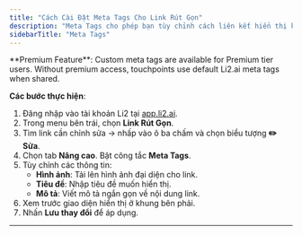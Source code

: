 ```yaml
---
title: "Cách Cài Đặt Meta Tags Cho Link Rút Gọn"
description: "Meta Tags cho phép bạn tùy chỉnh cách liên kết hiển thị khi chia sẻ trên mạng xã hội hoặc các nền tảng khác."
sidebarTitle: "Meta Tags"
---
```


<Note>
  **Premium Feature**: Custom meta tags are available for Premium tier users. Without premium access, touchpoints use default Li2.ai meta tags when shared.
</Note>

**Các bước thực hiện**:

1. Đăng nhập vào tài khoản Li2 tại [app.li2.ai](http://app.li2.ai).
2. Trong menu bên trái, chọn **Link Rút Gọn**.
3. Tìm link cần chỉnh sửa  → nhấp vào ô ba chấm và chọn biểu tượng **✏️ Sửa**. 
4. Chọn tab **Nâng cao**. Bật công tắc **Meta Tags**.
4. Tùy chỉnh các thông tin:
   - **Hình ảnh**: Tải lên hình ảnh đại diện cho link.
   - **Tiêu đề**: Nhập tiêu đề muốn hiển thị.
   - **Mô tả**: Viết mô tả ngắn gọn về nội dung link.
5. Xem trước giao diện hiển thị ở khung bên phải.
6. Nhấn **Lưu thay đổi** để áp dụng.

---
